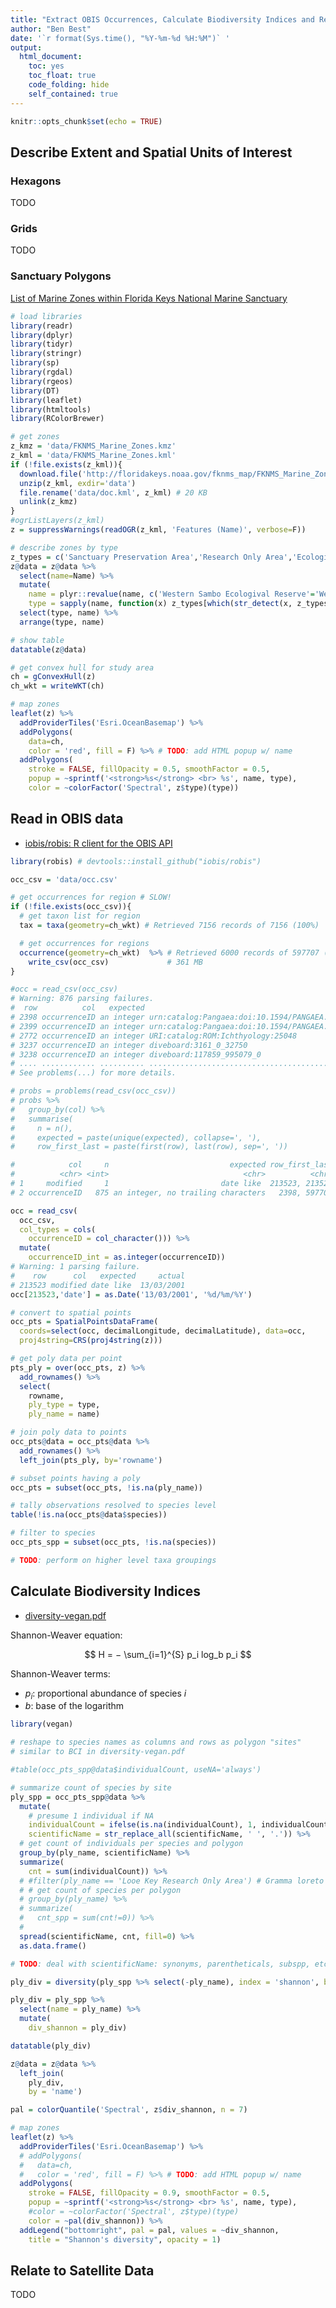 ```yaml
---
title: "Extract OBIS Occurrences, Calculate Biodiversity Indices and Relate to Satellite Data"
author: "Ben Best"
date: '`r format(Sys.time(), "%Y-%m-%d %H:%M")` '
output: 
  html_document: 
    toc: yes
    toc_float: true
    code_folding: hide
    self_contained: true
---
```


```r
knitr::opts_chunk$set(echo = TRUE)
```

## Describe Extent and Spatial Units of Interest

### Hexagons

TODO

### Grids

TODO

### Sanctuary Polygons

[List of Marine Zones within Florida Keys National Marine Sanctuary](http://floridakeys.noaa.gov/zones/allzones.html)

```r
# load libraries
library(readr)
library(dplyr)
library(tidyr)
library(stringr)
library(sp)
library(rgdal)
library(rgeos)
library(DT)
library(leaflet)
library(htmltools)
library(RColorBrewer)
```

```r
# get zones
z_kmz = 'data/FKNMS_Marine_Zones.kmz'
z_kml = 'data/FKNMS_Marine_Zones.kml'
if (!file.exists(z_kml)){
  download.file('http://floridakeys.noaa.gov/fknms_map/FKNMS_Marine_Zones.kmz', z_kml)  
  unzip(z_kml, exdir='data')
  file.rename('data/doc.kml', z_kml) # 20 KB
  unlink(z_kmz)
}
#ogrListLayers(z_kml)
z = suppressWarnings(readOGR(z_kml, 'Features (Name)', verbose=F))

# describe zones by type
z_types = c('Sanctuary Preservation Area','Research Only Area','Ecological Reserve')
z@data = z@data %>%
  select(name=Name) %>%
  mutate(
    name = plyr::revalue(name, c('Western Sambo Ecologival Reserve'='Western Sambo Ecological Reserve')),
    type = sapply(name, function(x) z_types[which(str_detect(x, z_types))]) %>% unlist()) %>%
  select(type, name) %>%
  arrange(type, name)

# show table
datatable(z@data)

# get convex hull for study area
ch = gConvexHull(z)
ch_wkt = writeWKT(ch)

# map zones
leaflet(z) %>%
  addProviderTiles('Esri.OceanBasemap') %>%
  addPolygons(
    data=ch,
    color = 'red', fill = F) %>% # TODO: add HTML popup w/ name
  addPolygons(
    stroke = FALSE, fillOpacity = 0.5, smoothFactor = 0.5,
    popup = ~sprintf('<strong>%s</strong> <br> %s', name, type),
    color = ~colorFactor('Spectral', z$type)(type))
```

## Read in OBIS data

- [iobis/robis: R client for the OBIS API](https://github.com/iobis/robis)

```r
library(robis) # devtools::install_github("iobis/robis")

occ_csv = 'data/occ.csv'

# get occurrences for region # SLOW!
if (!file.exists(occ_csv)){
  # get taxon list for region
  tax = taxa(geometry=ch_wkt) # Retrieved 7156 records of 7156 (100%)

  # get occurrences for regions
  occurrence(geometry=ch_wkt)  %>% # Retrieved 6000 records of 597707 (1%)
    write_csv(occ_csv)             # 361 MB
}
```

```r
#occ = read_csv(occ_csv)
# Warning: 876 parsing failures.
#  row          col   expected                                                   actual
# 2398 occurrenceID an integer urn:catalog:Pangaea:doi:10.1594/PANGAEA.646253:9840658_2
# 2399 occurrenceID an integer urn:catalog:Pangaea:doi:10.1594/PANGAEA.646253:9840658_1
# 2772 occurrenceID an integer URI:catalog:ROM:Ichthyology:25048                       
# 3237 occurrenceID an integer diveboard:3161_0_32750                                  
# 3238 occurrenceID an integer diveboard:117859_995079_0                               
# .... ............ .......... ........................................................
# See problems(...) for more details.

# probs = problems(read_csv(occ_csv))
# probs %>% 
#   group_by(col) %>%
#   summarise(
#     n = n(),
#     expected = paste(unique(expected), collapse=', '),
#     row_first_last = paste(first(row), last(row), sep=', '))

#            col     n                           expected row_first_last
#          <chr> <int>                              <chr>          <chr>
# 1     modified     1                         date like  213523, 213523
# 2 occurrenceID   875 an integer, no trailing characters   2398, 597707

occ = read_csv(
  occ_csv, 
  col_types = cols(
    occurrenceID = col_character())) %>%
  mutate(
    occurrenceID_int = as.integer(occurrenceID))
# Warning: 1 parsing failure.
#    row      col   expected     actual
# 213523 modified date like  13/03/2001
occ[213523,'date'] = as.Date('13/03/2001', '%d/%m/%Y')

# convert to spatial points
occ_pts = SpatialPointsDataFrame(
  coords=select(occ, decimalLongitude, decimalLatitude), data=occ, 
  proj4string=CRS(proj4string(z)))
```

```r
# get poly data per point
pts_ply = over(occ_pts, z) %>%
  add_rownames() %>%
  select(
    rowname,
    ply_type = type,
    ply_name = name)

# join poly data to points
occ_pts@data = occ_pts@data %>%
  add_rownames() %>%
  left_join(pts_ply, by='rowname')

# subset points having a poly
occ_pts = subset(occ_pts, !is.na(ply_name))
```

```r
# tally observations resolved to species level
table(!is.na(occ_pts@data$species))

# filter to species
occ_pts_spp = subset(occ_pts, !is.na(species))

# TODO: perform on higher level taxa groupings
```

## Calculate Biodiversity Indices

- [diversity-vegan.pdf](https://cran.r-project.org/web/packages/vegan/vignettes/diversity-vegan.pdf)

Shannon-Weaver equation:

$$
H = − \sum_{i=1}^{S} p_i log_b p_i
$$

Shannon-Weaver terms:

- $p_i$: proportional abundance of species $i$ 
- $b$: base of the logarithm

```r
library(vegan)

# reshape to species names as columns and rows as polygon "sites"
# similar to BCI in diversity-vegan.pdf

#table(occ_pts_spp@data$individualCount, useNA='always')

# summarize count of species by site
ply_spp = occ_pts_spp@data %>%
  mutate(
    # presume 1 individual if NA
    individualCount = ifelse(is.na(individualCount), 1, individualCount),
    scientificName = str_replace_all(scientificName, ' ', '.')) %>%
  # get count of individuals per species and polygon
  group_by(ply_name, scientificName) %>%
  summarize(
    cnt = sum(individualCount)) %>%
  # #filter(ply_name == 'Looe Key Research Only Area') # Gramma loreto     1
  # # get count of species per polygon
  # group_by(ply_name) %>%
  # summarize(
  #   cnt_spp = sum(cnt!=0)) %>%
  # 
  spread(scientificName, cnt, fill=0) %>%
  as.data.frame()

# TODO: deal with scientificName: synonyms, parentheticals, subspp, etc

ply_div = diversity(ply_spp %>% select(-ply_name), index = 'shannon', base = exp(1))

ply_div = ply_spp %>%
  select(name = ply_name) %>%
  mutate(
    div_shannon = ply_div)

datatable(ply_div)
```


```r
z@data = z@data %>%
  left_join(
    ply_div,
    by = 'name')

pal = colorQuantile('Spectral', z$div_shannon, n = 7)

# map zones
leaflet(z) %>%
  addProviderTiles('Esri.OceanBasemap') %>%
  # addPolygons(
  #   data=ch,
  #   color = 'red', fill = F) %>% # TODO: add HTML popup w/ name
  addPolygons(
    stroke = FALSE, fillOpacity = 0.9, smoothFactor = 0.5,
    popup = ~sprintf('<strong>%s</strong> <br> %s', name, type),
    #color = ~colorFactor('Spectral', z$type)(type)
    color = ~pal(div_shannon)) %>%
  addLegend("bottomright", pal = pal, values = ~div_shannon,
    title = "Shannon's diversity", opacity = 1)
```


## Relate to Satellite Data

TODO
